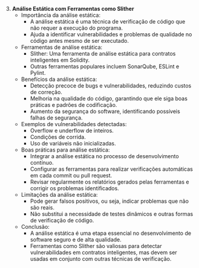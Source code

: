 3. **Análise Estática com Ferramentas como Slither**
   - Importância da análise estática:
     - A análise estática é uma técnica de verificação de código que não requer a execução do programa.
     - Ajuda a identificar vulnerabilidades e problemas de qualidade no código antes mesmo de ser executado.
   - Ferramentas de análise estática:
     - Slither: Uma ferramenta de análise estática para contratos inteligentes em Solidity.
     - Outras ferramentas populares incluem SonarQube, ESLint e Pylint.
   - Benefícios da análise estática:
     - Detecção precoce de bugs e vulnerabilidades, reduzindo custos de correção.
     - Melhoria na qualidade do código, garantindo que ele siga boas práticas e padrões de codificação.
     - Aumento da segurança do software, identificando possíveis falhas de segurança.
   - Exemplos de vulnerabilidades detectadas:
     - Overflow e underflow de inteiros.
     - Condições de corrida.
     - Uso de variáveis não inicializadas.
   - Boas práticas para análise estática:
     - Integrar a análise estática no processo de desenvolvimento contínuo.
     - Configurar as ferramentas para realizar verificações automáticas em cada commit ou pull request.
     - Revisar regularmente os relatórios gerados pelas ferramentas e corrigir os problemas identificados.
   - Limitações da análise estática:
     - Pode gerar falsos positivos, ou seja, indicar problemas que não são reais.
     - Não substitui a necessidade de testes dinâmicos e outras formas de verificação de código.
   - Conclusão:
     - A análise estática é uma etapa essencial no desenvolvimento de software seguro e de alta qualidade.
     - Ferramentas como Slither são valiosas para detectar vulnerabilidades em contratos inteligentes, mas devem ser usadas em conjunto com outras técnicas de verificação.
